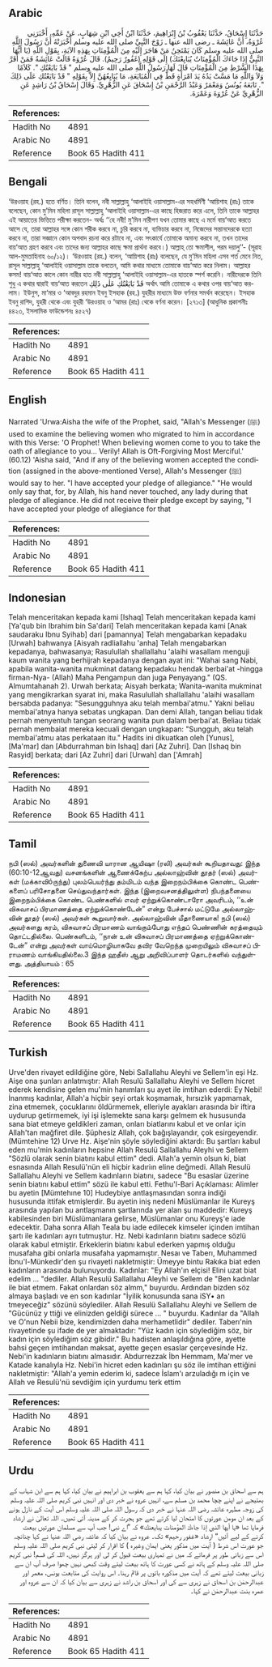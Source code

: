 ## Arabic


<div dir="rtl" lang="ar" style={{fontSize:'larger',backgroundColor:'#f8f9fa',padding:20}}>
حَدَّثَنَا إِسْحَاقُ، حَدَّثَنَا يَعْقُوبُ بْنُ إِبْرَاهِيمَ، حَدَّثَنَا ابْنُ أَخِي ابْنِ شِهَابٍ، عَنْ عَمِّهِ، أَخْبَرَنِي عُرْوَةُ، أَنَّ عَائِشَةَ ـ رضى الله عنها ـ زَوْجَ النَّبِيِّ صلى الله عليه وسلم أَخْبَرَتْهُ أَنَّ رَسُولَ اللَّهِ صلى الله عليه وسلم كَانَ يَمْتَحِنُ مَنْ هَاجَرَ إِلَيْهِ مِنَ الْمُؤْمِنَاتِ بِهَذِهِ الآيَةِ، بِقَوْلِ اللَّهِ ‏(‏يَا أَيُّهَا النَّبِيُّ إِذَا جَاءَكَ الْمُؤْمِنَاتُ يُبَايِعْنَكَ‏)‏ إِلَى قَوْلِهِ ‏(‏غَفُورٌ رَحِيمٌ‏)‏‏.‏ قَالَ عُرْوَةُ قَالَتْ عَائِشَةُ فَمَنْ أَقَرَّ بِهَذَا الشَّرْطِ مِنَ الْمُؤْمِنَاتِ قَالَ لَهَا رَسُولُ اللَّهِ صلى الله عليه وسلم ‏"‏ قَدْ بَايَعْتُكِ ‏"‏‏.‏ كَلاَمًا وَلاَ وَاللَّهِ مَا مَسَّتْ يَدُهُ يَدَ امْرَأَةٍ قَطُّ فِي الْمُبَايَعَةِ، مَا يُبَايِعُهُنَّ إِلاَّ بِقَوْلِهِ ‏"‏ قَدْ بَايَعْتُكِ عَلَى ذَلِكَ ‏"‏‏.‏ تَابَعَهُ يُونُسُ وَمَعْمَرٌ وَعَبْدُ الرَّحْمَنِ بْنُ إِسْحَاقَ عَنِ الزُّهْرِيِّ‏.‏ وَقَالَ إِسْحَاقُ بْنُ رَاشِدٍ عَنِ الزُّهْرِيِّ عَنْ عُرْوَةَ وَعَمْرَةَ‏.‏
</div>
<div style={{backgroundColor:'#f8f9fa',padding:20, marginBottom: 10}}><table> <thead> <tr> <th>References:</th> <th></th> </tr> </thead> <tbody><tr><td>Hadith No</td><td>4891</td></tr><tr><td>Arabic No</td><td>4891</td></tr><tr><td>Reference</td><td>Book 65 Hadith 411</td></tr></tbody></table></div>

## Bengali


<div dir="ltr" lang="bn" style={{fontSize:'larger',backgroundColor:'#f8f9fa',padding:20}}>
‘উরওয়াহ (রহ.) হতে বর্ণিত। তিনি বলেন, নবী সাল্লাল্লাহু ‘আলাইহি ওয়াসাল্লাম-এর সহধর্মিণী ‘আয়িশাহ (রাঃ) তাকে বলেছেন, কোন মু’মিন মহিলা রাসূল সাল্লাল্লাহু ‘আলাইহি ওয়াসাল্লাম-এর কাছে হিজরাত করে এলে, তিনি তাকে আল্লাহর এই আয়াতের ভিত্তিতে পরীক্ষা করতেন- অর্থঃ ‘‘হে নবী! মু’মিন নারীগণ যখন তোমার কাছে এ মর্মে বায়‘আত করতে আসে যে, তারা আল্লাহর সঙ্গে কোন শরীক করবে না, চুরি করবে না, ব্যভিচার করবে না, নিজেদের সন্তানদেরকে হত্যা করবে না, তারা সজ্ঞানে কোন অপবাদ রচনা করে রটাবে না, এবং সৎকার্যে তোমাকে অমান্য করবে না, তখন তাদের বায়‘আত গ্রহণ করবে এবং তাদের জন্য আল্লাহর কাছে ক্ষমা প্রার্থনা করবে।) আল্লাহ্ তো ক্ষমাশীল, পরম দয়ালু’’- (সূরাহ আল-মুমতাহিনাহ ৬০/১২)। ‘উরওয়াহ (রহ.) বলেন, ‘আয়িশাহ (রাঃ) বলেছেন, যে মু’মিন মহিলা এসব শর্ত মেনে নিত, রাসূল সাল্লাল্লাহু ‘আলাইহি ওয়াসাল্লাম তাকে বলতেন, আমি কথার মাধ্যমে তোমাকে বায়‘আত করে নিলাম। আল্লাহর কসম! বায়‘আত কালে কোন নারীর হাত নবী সাল্লাল্লাহু ‘আলাইহি ওয়াসাল্লাম-এর হাতকে স্পর্শ করেনি। নারীদেরকে তিনি শুধু এ কথার দ্বারাই বায়‘আত করতেন قَدْ بَايَعْتُكِ عَلٰى ذَلِكِ অর্থাৎ আমি তোমাকে এ কথার ওপর বায়‘আত করলাম। ইউনুস, মা‘মার ও ‘আবদুর রহমান ইবনু ইসহাক (রহ.) যুহরীর মাধ্যমে উক্ত বর্ণনার সমর্থন করেছেন। ইসহাক ইবনু রাশিদ, যুহরী থেকে এবং যুহরী ‘উরওয়াহ ও ‘আমর (রাঃ) থেকে বর্ণনা করেন। [২৭১৩] (আধুনিক প্রকাশনীঃ ৪৪২৩, ইসলামিক ফাউন্ডেশনঃ ৪৫২৭)
</div>
<div style={{backgroundColor:'#f8f9fa',padding:20, marginBottom: 10}}><table> <thead> <tr> <th>References:</th> <th></th> </tr> </thead> <tbody><tr><td>Hadith No</td><td>4891</td></tr><tr><td>Arabic No</td><td>4891</td></tr><tr><td>Reference</td><td>Book 65 Hadith 411</td></tr></tbody></table></div>

## English


<div dir="ltr" lang="en" style={{fontSize:'larger',backgroundColor:'#f8f9fa',padding:20}}>
Narrated 'Urwa:Aisha the wife of the Prophet, said, "Allah's Messenger (ﷺ) used to examine the believing women who migrated to him in accordance with this Verse: 'O Prophet! When believing women come to you to take the oath of allegiance to you... Verily! Allah is Oft-Forgiving Most Merciful.' (60.12) 'Aisha said, "And if any of the believing women accepted the condition (assigned in the above-mentioned Verse), Allah's Messenger (ﷺ) would say to her. "I have accepted your pledge of allegiance." "He would only say that, for, by Allah, his hand never touched, any lady during that pledge of allegiance. He did not receive their pledge except by saying, "I have accepted your pledge of allegiance for that
</div>
<div style={{backgroundColor:'#f8f9fa',padding:20, marginBottom: 10}}><table> <thead> <tr> <th>References:</th> <th></th> </tr> </thead> <tbody><tr><td>Hadith No</td><td>4891</td></tr><tr><td>Arabic No</td><td>4891</td></tr><tr><td>Reference</td><td>Book 65 Hadith 411</td></tr></tbody></table></div>

## Indonesian


<div dir="ltr" lang="id" style={{fontSize:'larger',backgroundColor:'#f8f9fa',padding:20}}>
Telah menceritakan kepada kami [Ishaq] Telah menceritakan kepada kami [Ya'qub bin Ibrahim bin Sa'dari] Telah menceritakan kepada kami [Anak saudaraku Ibnu Syihab] dari [pamannya] Telah mengabarkan kepadaku [Urwah] bahwanya [Aisyah radliallahu 'anha] Telah mengabarkan kepadanya, bahwasanya; Rasulullah shallallahu 'alaihi wasallam menguji kaum wanita yang berhijrah kepadanya dengan ayat ini: "Wahai sang Nabi, apabila wanita-wanita mukminat datang kepadaku hendak berbai'at -hingga firman-Nya- (Allah) Maha Pengampun dan juga Penyayang." (QS. Almumtahanah 2). Urwah berkata; Aisyah berkata; Wanita-wanita mukminat yang mengikrarkan syarat ini, maka Rasulullah shallallahu 'alaihi wasallam bersabda padanya: "Sesungguhnya aku telah membai'atmu." Yakni beliau membai'atnya hanya sebatas ungkapan. Dan demi Allah, tangan beliau tidak pernah menyentuh tangan seorang wanita pun dalam berbai'at. Beliau tidak pernah membaiat mereka kecuali dengan ungkapan: "Sungguh, aku telah membai'atmu atas perkataan itu." Hadits ini dikuatkan oleh [Yunus], [Ma'mar] dan [Abdurrahman bin Ishaq] dari [Az Zuhri]. Dan [Ishaq bin Rasyid] berkata; dari [Az Zuhri] dari [Urwah] dan ['Amrah]
</div>
<div style={{backgroundColor:'#f8f9fa',padding:20, marginBottom: 10}}><table> <thead> <tr> <th>References:</th> <th></th> </tr> </thead> <tbody><tr><td>Hadith No</td><td>4891</td></tr><tr><td>Arabic No</td><td>4891</td></tr><tr><td>Reference</td><td>Book 65 Hadith 411</td></tr></tbody></table></div>

## Tamil


<div dir="ltr" lang="ta" style={{fontSize:'larger',backgroundColor:'#f8f9fa',padding:20}}>
நபி (ஸல்) அவர்களின் துணைவி யாரான ஆயிஷா (ரலி) அவர்கள் கூறியதாவது: இந்த (60:10-12ஆவது) வசனங்களின் ஆணைக்கேற்ப அல்லாஹ்வின் தூதர் (ஸல்) அவர்கள் (மக்காவிóருந்து) புலம்பெயர்ந்து தம்மிடம் வந்த இறைநம்பிக்கை கொண்ட பெண்களைப் பரிசோதனை செய்துவந்தார்கள். இந்த (இறைவசனத்திலுள்ள) நிபந்தனையை இறைநம்பிக்கை கொண்ட பெண்களில் எவர் ஏற்றுக்கொண்டாரோ அவரிடம், ‘‘உன் விசுவாசப் பிரமாணத்தை ஏற்றுக்கொண்டேன்” என்று பேச்சால் மட்டுமே அல்லாஹ்வின் தூதர் (ஸல்) அவர்கள் கூறுவார்கள். அல்லாஹ்வின் மீதாணையாக! நபி (ஸல்) அவர்களது கரம், விசுவாசப் பிரமாணம் வாங்கும்போது எந்தப் பெண்ணின் கரத்தையும் தொட்டதில்லை. பெண்களிடம், ‘‘நான் உன் விசுவாசப் பிரமாணத்தை ஏற்றுக்கொண்டேன்” என்று அவர்கள் வாய்மொழியாகவே தவிர வேறெந்த முறையிலும் விசுவாசப் பிராமணம் வாங்கியதில்லை.3 இந்த ஹதீஸ் ஆறு அறிவிப்பாளர் தொடர்களில் வந்துள்ளது. அத்தியாயம் : 65
</div>
<div style={{backgroundColor:'#f8f9fa',padding:20, marginBottom: 10}}><table> <thead> <tr> <th>References:</th> <th></th> </tr> </thead> <tbody><tr><td>Hadith No</td><td>4891</td></tr><tr><td>Arabic No</td><td>4891</td></tr><tr><td>Reference</td><td>Book 65 Hadith 411</td></tr></tbody></table></div>

## Turkish


<div dir="ltr" lang="tr" style={{fontSize:'larger',backgroundColor:'#f8f9fa',padding:20}}>
Urve'den rivayet edildiğine göre, Nebi Sallallahu Aleyhi ve Sellem'in eşi Hz. Aişe ona şunları anlatmıştır: Allah Resulü Sallallahu Aleyhi ve Sellem hicret ederek kendisine gelen mu'min hanımları şu ayet ile imtihan ederdi: Ey Nebi! İnanmış kadınlar, Allah'a hiçbir şeyi ortak koşmamak, hırsızlık yapmamak, zina etmemek, çocuklarını öldürmemek, elleriyle ayakları arasında bir iftira uydurup getirmemek, iyi işi işlemekte sana karşı gelmem ek hususunda sana biat etmeye geldikleri zaman, onları biatlarını kabul et ve onlar için Allah'tan mağfiret dile. Şüphesiz Allah, çok bağışlayandır, çok esirgeyendir. (Mümtehine 12) Urve Hz. Aişe'nin şöyle söylediğini aktardı: Bu şartları kabul eden mu'min kadınların hepsine Allah Resulü Sallallahu Aleyhi ve Sellem "Sözlü olarak senin biatını kabul ettim" dedi. Allah'a yemin olsun ki, biat esnasında Allah Resulü'nün eli hiçbir kadıriın eline değmedi. Allah Resulü Sallallahu Aleyhi ve Sellem kadınların biatını, sadece "Bu esaslar üzerine senin biatını kabul ettim" sözü ile kabul etti. Fethu'l-Bari Açıklaması: Alimler bu ayetin [Mümtehıne 10] Hudeybiye antlaşmasından sonra indiği hususunda ittifak etmişlerdir. Bu ayetin iniş nedeni Müslümanlar ile Kureyş arasında yapılan bu antlaşmanın şartlarında yer alan şu maddedir: Kureyş kabilesinden biri Müslümanlara gelirse, Müslümanlar onu Kureyş'e iade edecektir. Daha sonra Allah Teala bu iade edilecek kimseler içinden imtihan şartı ile kadınları ayrı tutmuştur. Hz. Nebi kadınların biatını sadece sözlü olarak kabul etmiştir. Erkeklerin biatını kabul ederken yapmış olduğu musafaha gibi onlarla musafaha yapmamıştır. Nesaı ve Taberı, Muhammed İbnu'l-Münkedir'den şu rivayeti nakletmiştir: Ümeyye bintu Rakıka biat eden kadınların arasında bulunuyordu. Kadınlar: "Ey Allah'ın elçisi! Elini uzat biat edelim ... "dediler. Allah Resulü Sallallahu Aleyhi ve Sellem de "Ben kadınlar ile biat etmem. Fakat onlardan söz almm," buyurdu. Ardından bizden söz almaya başladı ve en son kadınlar "İyilik konusunda sana iSY• an tmeyeceğiz" sözünü söylediler. Allah Resulü Sallallahu Aleyhi ve Sellem de "Gücünüz y ttiği ve elinizden geldiği sürece ... " buyurdu. Kadınlar da "Allah ve O'nun Nebii bize, kendimizden daha merhametlidir" dediler. Taberı'nin rivayetinde şu ifade de yer almaktadır: "Yüz kadın için söylediğim söz, bir kadın için söylediğim söz gibidir." Bu hadisten anlaşıldığına göre, ayette bahsi geçen imtihandan maksat, ayette geçen esaslar çerçevesinde Hz. Nebi'in kadınların biatını almasıdır. Abdurrezzak İbn Hemmam, Ma'mer ve Katade kanalıyla Hz. Nebi'in hicret eden kadınları şu söz ile imtihan ettiğini nakletmiştir: "Allah'a yemin ederim ki, sadece İslam'ı arzuladığı m için ve Allah ve Resulü'nü sevdiğim için yurdumu terk ettim
</div>
<div style={{backgroundColor:'#f8f9fa',padding:20, marginBottom: 10}}><table> <thead> <tr> <th>References:</th> <th></th> </tr> </thead> <tbody><tr><td>Hadith No</td><td>4891</td></tr><tr><td>Arabic No</td><td>4891</td></tr><tr><td>Reference</td><td>Book 65 Hadith 411</td></tr></tbody></table></div>

## Urdu


<div dir="rtl" lang="ur" style={{fontSize:'larger',backgroundColor:'#f8f9fa',padding:20}}>
ہم سے اسحاق بن منصور نے بیان کیا، کہا ہم سے یعقوب بن ابراہیم نے بیان کیا، کہا ہم سے ابن شہاب کے بھتیجے نے اپنے چچا محمد بن مسلم سے، انہیں عروہ نے خبر دی اور انہیں نبی کریم صلی اللہ علیہ وسلم کی زوجہ مطہرہ عائشہ رضی اللہ عنہا نے خبر دی کہ رسول اللہ صلی اللہ علیہ وسلم اس آیت کے نازل ہونے کے بعد ان مومن عورتوں کا امتحان لیا کرتے تھے جو ہجرت کر کے مدینہ آتی تھیں۔ اللہ تعالیٰ نے ارشاد فرمایا تھا «يا أيها النبي إذا جاءك المؤمنات يبايعنك‏» کہ ”اے نبی! جب آپ سے مسلمان عورتیں بیعت کرنے کے لیے آئیں“ ارشاد «غفور رحيم‏» تک۔ عروہ نے بیان کیا کہ عائشہ رضی اللہ عنہا نے کہا چنانچہ جو عورت اس شرط ( آیت میں مذکور یعنی ایمان وغیرہ ) کا اقرار کر لیتی نبی کریم صلی اللہ علیہ وسلم اس سے زبانی طور پر فرماتے کہ میں نے تمہاری بیعت قبول کر لی اور ہرگز نہیں، اللہ کی قسم! نبی کریم صلی اللہ علیہ وسلم کے ہاتھ نے کسی عورت کا ہاتھ بیعت لیتے وقت کبھی نہیں چھوا صرف آپ ان سے زبانی بیعت لیتے تھے کہ آیت میں مذکورہ باتوں پر قائم رہنا۔ اس روایت کی متابعت یونس، معمر اور عبدالرحمٰن بن اسحاق نے زہری سے کی اور اسحاق بن راشد نے زہری سے بیان کیا کہ ان سے عروہ اور عمرہ بنت عبدالرحمٰن نے کہا۔
</div>
<div style={{backgroundColor:'#f8f9fa',padding:20, marginBottom: 10}}><table> <thead> <tr> <th>References:</th> <th></th> </tr> </thead> <tbody><tr><td>Hadith No</td><td>4891</td></tr><tr><td>Arabic No</td><td>4891</td></tr><tr><td>Reference</td><td>Book 65 Hadith 411</td></tr></tbody></table></div>